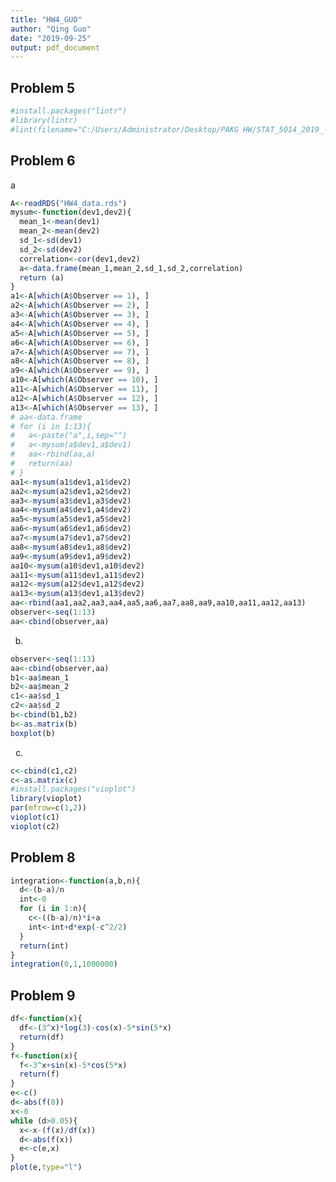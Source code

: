 ---
title: "HW4_GUO"
author: "Qing Guo"
date: "2019-09-25"
output: pdf_document
---

## Problem 5
```{r}
#install.packages("lintr")
#library(lintr)
#lint(filename="C:/Users/Administrator/Desktop/PAKG HW/STAT_5014_2019_-qguo0701-/HW3_GUO.Rmd")
```

## Problem 6
a
```{r}
A<-readRDS("HW4_data.rds")
mysum<-function(dev1,dev2){
  mean_1<-mean(dev1)
  mean_2<-mean(dev2)
  sd_1<-sd(dev1)
  sd_2<-sd(dev2)
  correlation<-cor(dev1,dev2)
  a<-data.frame(mean_1,mean_2,sd_1,sd_2,correlation)
  return (a)
}
a1<-A[which(A$Observer == 1), ]
a2<-A[which(A$Observer == 2), ]
a3<-A[which(A$Observer == 3), ]
a4<-A[which(A$Observer == 4), ]
a5<-A[which(A$Observer == 5), ]
a6<-A[which(A$Observer == 6), ]
a7<-A[which(A$Observer == 7), ]
a8<-A[which(A$Observer == 8), ]
a9<-A[which(A$Observer == 9), ]
a10<-A[which(A$Observer == 10), ]
a11<-A[which(A$Observer == 11), ]
a12<-A[which(A$Observer == 12), ]
a13<-A[which(A$Observer == 13), ]
# aa<-data.frame
# for (i in 1:13){
#   a<-paste("a",i,sep="")
#   a<-mysum(a$dev1,a$dev1)
#   aa<-rbind(aa,a)
#   return(aa)
# }
aa1<-mysum(a1$dev1,a1$dev2)
aa2<-mysum(a2$dev1,a2$dev2)
aa3<-mysum(a3$dev1,a3$dev2)
aa4<-mysum(a4$dev1,a4$dev2)
aa5<-mysum(a5$dev1,a5$dev2)
aa6<-mysum(a6$dev1,a6$dev2)
aa7<-mysum(a7$dev1,a7$dev2)
aa8<-mysum(a8$dev1,a8$dev2)
aa9<-mysum(a9$dev1,a9$dev2)
aa10<-mysum(a10$dev1,a10$dev2)
aa11<-mysum(a11$dev1,a11$dev2)
aa12<-mysum(a12$dev1,a12$dev2)
aa13<-mysum(a13$dev1,a13$dev2)
aa<-rbind(aa1,aa2,aa3,aa4,aa5,aa6,aa7,aa8,aa9,aa10,aa11,aa12,aa13)
observer<-seq(1:13)
aa<-cbind(observer,aa)
```
b.
```{r}
observer<-seq(1:13)
aa<-cbind(observer,aa)
b1<-aa$mean_1
b2<-aa$mean_2
c1<-aa$sd_1
c2<-aa$sd_2
b<-cbind(b1,b2)
b<-as.matrix(b)
boxplot(b)
```
c.
```{r}
c<-cbind(c1,c2)
c<-as.matrix(c)
#install.packages("vioplot")
library(vioplot)
par(mfrow=c(1,2))
vioplot(c1)
vioplot(c2)
```

## Problem 8
```{r}
integration<-function(a,b,n){
  d<-(b-a)/n
  int<-0
  for (i in 1:n){
    c<-((b-a)/n)*i+a
    int<-int+d*exp(-c^2/2)
  }
  return(int)
}
integration(0,1,1000000)
```
## Problem 9
```{r}
df<-function(x){
  df<-(3^x)*log(3)-cos(x)-5*sin(5*x)
  return(df)
}
f<-function(x){
  f<-3^x+sin(x)-5*cos(5*x)
  return(f)
}
e<-c()
d<-abs(f(0))
x<-0
while (d>0.05){
  x<-x-(f(x)/df(x))
  d<-abs(f(x))
  e<-c(e,x)
}
plot(e,type="l")
```




